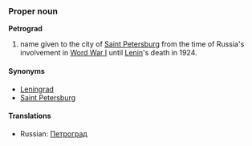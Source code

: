 ===Proper noun===
'''Petrograd'''

# name given to the city of [[Saint Petersburg]] from the time of Russia's involvement in [[Word War I]] until [[Lenin]]'s death in 1924.

====Synonyms====
*[[Leningrad]]
*[[Saint Petersburg]]

====Translations====
*Russian: [[Петроград]]